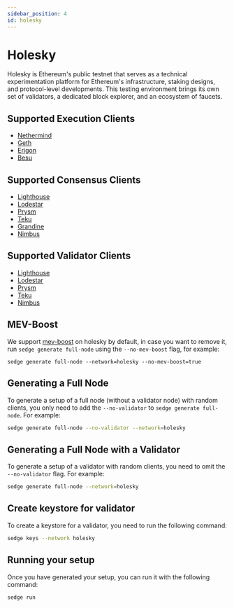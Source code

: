 ```yaml
---
sidebar_position: 4
id: holesky
---
```


# Holesky

Holesky is Ethereum's public testnet that serves as a technical experimentation platform for Ethereum's infrastructure, staking designs, and protocol-level developments. This testing environment brings its own set of validators, a dedicated block explorer, and an ecosystem of faucets.

## Supported Execution Clients
- [Nethermind](https://docs.nethermind.io/)
- [Geth](https://geth.ethereum.org/docs/)
- [Erigon](https://github.com/ledgerwatch/erigon)
- [Besu](https://besu.hyperledger.org/en/stable/)

## Supported Consensus Clients
- [Lighthouse](https://lighthouse-book.sigmaprime.io/)
- [Lodestar](https://chainsafe.github.io/lodestar/)
- [Prysm](https://docs.prylabs.network/docs/getting-started/)
- [Teku](https://docs.teku.consensys.net/en/latest/)
- [Grandine](https://docs.grandine.io/)
- [Nimbus](https://nimbus.guide/)

## Supported Validator Clients
- [Lighthouse](https://lighthouse-book.sigmaprime.io/)
- [Lodestar](https://chainsafe.github.io/lodestar/)
- [Prysm](https://docs.prylabs.network/docs/getting-started/)
- [Teku](https://docs.teku.consensys.net/en/latest/)
- [Nimbus](https://nimbus.guide/)

## MEV-Boost

We support [mev-boost](https://github.com/flashbots/mev-boost) on holesky by default, in case you want to remove it,
run `sedge generate full-node` using the `--no-mev-boost` flag, for example:

```
sedge generate full-node --network=holesky --no-mev-boost=true
```

## Generating a Full Node

To generate a setup of a full node (without a validator node) with random clients, you only need to add the `--no-validator` to `sedge generate full-node`. For example:

```bash
sedge generate full-node --no-validator --network=holesky
```

## Generating a Full Node with a Validator

To generate a setup of a validator with random clients, you need to omit the `--no-validator` flag. For example:

```bash
sedge generate full-node --network=holesky
```

## Create keystore for validator

To create a keystore for a validator, you need to run the following command:

```bash
sedge keys --network holesky
```

## Running your setup

Once you have generated your setup, you can run it with the following command:

```
sedge run
```